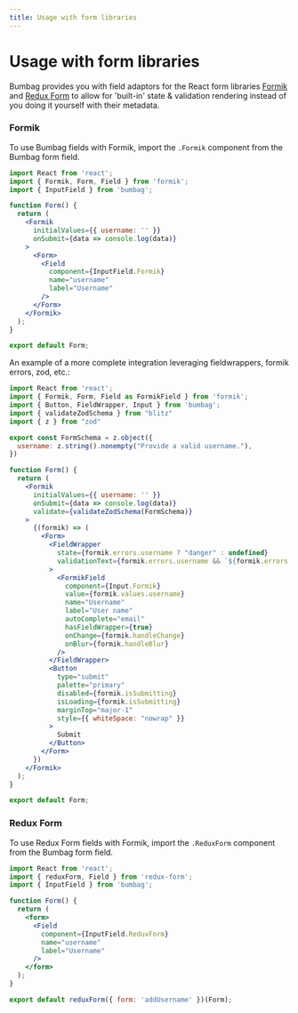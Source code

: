 ```yaml
---
title: Usage with form libraries
---
```


# Usage with form libraries

Bumbag provides you with field adaptors for the React form libraries [Formik]() and [Redux Form]() to allow for 'built-in' state & validation rendering instead of you doing it yourself with their metadata.

### Formik

To use Bumbag fields with Formik, import the `.Formik` component from the Bumbag form field.

```jsx
import React from 'react';
import { Formik, Form, Field } from 'formik';
import { InputField } from 'bumbag';

function Form() {
  return (
    <Formik
      initialValues={{ username: '' }}
      onSubmit={data => console.log(data)}
    >
      <Form>
        <Field
          component={InputField.Formik}
          name="username"
          label="Username"
        />
      </Form>
    </Formik>
  );
}

export default Form;
```

An example of a more complete integration leveraging fieldwrappers, formik errors, zod, etc.:
```jsx
import React from 'react';
import { Formik, Form, Field as FormikField } from 'formik';
import { Button, FieldWrapper, Input } from 'bumbag';
import { validateZodSchema } from "blitz"
import { z } from "zod"

export const FormSchema = z.object({
  username: z.string().nonempty("Provide a valid username."),
})

function Form() {
  return (
    <Formik
      initialValues={{ username: '' }}
      onSubmit={data => console.log(data)}
      validate={validateZodSchema(FormSchema)}
    >
      {(formik) => (
        <Form>
          <FieldWrapper
            state={formik.errors.username ? "danger" : undefined}
            validationText={formik.errors.username && `${formik.errors.username}`}
          >
            <FormikField
              component={Input.Formik}
              value={formik.values.username}
              name="Username"
              label="User name"
              autoComplete="email"
              hasFieldWrapper={true}
              onChange={formik.handleChange}
              onBlur={formik.handleBlur}
            />
          </FieldWrapper>
          <Button
            type="submit"
            palette="primary"
            disabled={formik.isSubmitting}
            isLoading={formik.isSubmitting}
            marginTop="major-1"
            style={{ whiteSpace: "nowrap" }}
          >
            Submit
          </Button>
        </Form>
      })
    </Formik>
  );
}

export default Form;
```

### Redux Form

To use Redux Form fields with Formik, import the `.ReduxForm` component from the Bumbag form field.

```jsx
import React from 'react';
import { reduxForm, Field } from 'redux-form';
import { InputField } from 'bumbag';

function Form() {
  return (
    <form>
      <Field
        component={InputField.ReduxForm}
        name="username"
        label="Username"
      />
    </form>
  );
}

export default reduxForm({ form: 'addUsername' })(Form);
```
